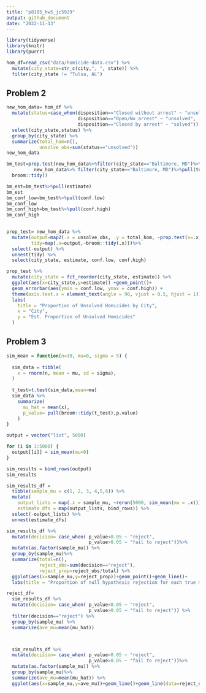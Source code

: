 ```yaml
---
title: "p8105_hw5_jc5929"
output: github_document
date: "2022-11-13"
---
```


```r
library(tidyverse)
library(knitr)
library(purrr)
```

```r
hom_df=read_csv("data/homicide-data.csv") %>%
  mutate(city_state=str_c(city,", ", state)) %>%
  filter(city_state != "Tulsa, AL")
```
## Problem 2
```r
new_hom_data= hom_df %>%
  mutate(status=case_when(disposition=="Closed without arrest" ~ "unsolved",
                          disposition=="Open/No arrest" ~ "unsolved",
                          disposition=="Closed by arrest" ~ "solved")) %>%
  select(city_state,status) %>%
  group_by(city_state) %>%
  summarize(total_hom=n(),
            unsolve_obs=sum(status=="unsolved")) 
new_hom_data

```

```r
bm_test=prop.test(new_hom_data%>%filter(city_state=="Baltimore, MD")%>%pull(unsolve_obs),
          new_hom_data%>% filter(city_state=="Baltimore, MD")%>%pull(total_hom)) %>%
  broom::tidy() 

bm_est=bm_test%>%pull(estimate) 
bm_est
bm_conf_low=bm_test%>%pull(conf.low)
bm_conf_low
bm_conf_high=bm_test%>%pull(conf.high)
bm_conf_high
  
```

```r
prop_test= new_hom_data %>%
  mutate(output=map2(.x = unsolve_obs, .y = total_hom, ~prop.test(x=.x,n=.y)),
         tidy=map(.x=output,~broom::tidy(.x)))%>%
  select(-output) %>%
  unnest(tidy) %>%
  select(city_state, estimate, conf.low, conf.high)
```

```r
prop_test %>%
  mutate(city_state = fct_reorder(city_state, estimate)) %>%
  ggplot(aes(x=city_state,y=estimate)) +geom_point()+
  geom_errorbar(aes(ymin = conf.low, ymax = conf.high)) +
  theme(axis.text.x = element_text(angle = 90, vjust = 0.5, hjust = 1)) +
  labs(
    title = "Proportion of Unsolved Homicides by City",
    x = "City",
    y = "Est. Proportion of Unsolved Homicides"
  )

```

## Problem 3

```r
sim_mean = function(n=30, mu=0, sigma = 5) {
  
  sim_data = tibble(
    x = rnorm(n, mean = mu, sd = sigma),
  )
  
  t_test=t.test(sim_data,mean=mu)
  sim_data %>% 
    summarize(
      mu_hat = mean(x),
      p_value= pull(broom::tidy(t_test),p.value)
    )
}

```

```r
output = vector("list", 5000)

for (i in 1:5000) {
  output[[i]] = sim_mean(mu=0)
}

sim_results = bind_rows(output)
sim_results

```

```r
sim_results_df = 
  tibble(sample_mu = c(1, 2, 3, 4,5,6)) %>% 
  mutate(
    output_lists = map(.x = sample_mu, ~rerun(5000, sim_mean(mu = .x))),
    estimate_dfs = map(output_lists, bind_rows)) %>% 
  select(-output_lists) %>% 
  unnest(estimate_dfs)
```

```r
sim_results_df %>%
  mutate(decision= case_when( p_value<0.05 ~ "reject",
                              p_value>0.05 ~ "fail to reject"))%>%
  mutate(as.factor(sample_mu)) %>%
  group_by(sample_mu)%>%
  summarize(total=n(),
            reject_obs=sum(decision=="reject"),
            reject_prop=reject_obs/total) %>%
  ggplot(aes(x=sample_mu,y=reject_prop))+geom_point()+geom_line()+
  labs(title = "Proportion of null hypothesis rejection for each true mean")
```

```r
reject_df=
  sim_results_df %>%
  mutate(decision= case_when( p_value<0.05 ~ "reject",
                              p_value>0.05 ~ "fail to reject")) %>%
  filter(decision=="reject") %>%
  group_by(sample_mu) %>%
  summarize(ave_mu=mean(mu_hat))



  sim_results_df %>%
  mutate(decision= case_when( p_value<0.05 ~ "reject",
                              p_value>0.05 ~ "fail to reject"))%>%
  mutate(as.factor(sample_mu)) %>%
  group_by(sample_mu)%>%
  summarize(ave_mu=mean(mu_hat)) %>%
  ggplot(aes(x=sample_mu,y=ave_mu))+geom_line()+geom_line(data=reject_df,color="red")
  


```